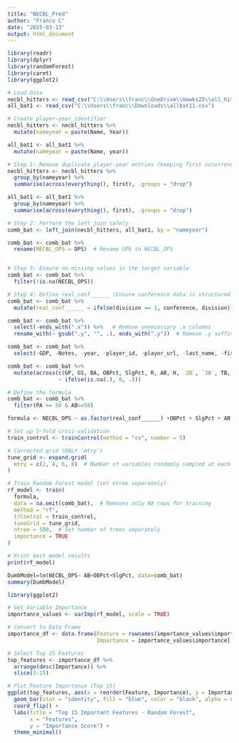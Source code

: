 ---
title: "NECBL_Pred"
author: "Franco C"
date: "2025-03-13"
output: html_document
---

```{r}
library(readr)
library(dplyr)
library(randomForest)
library(caret)
library(ggplot2)

# Load Data
necbl_hitters <- read_csv("C:\\Users\\franc\\OneDrive\\Hawks25\\all_hitters.csv")
all_bat1 <- read_csv("C:\\Users\\franc\\Downloads\\allbat11.csv")

# Create player-year identifier
necbl_hitters <- necbl_hitters %>%
  mutate(nameyear = paste(Name, Year))

all_bat1 <- all_bat1 %>%
  mutate(nameyear = paste(Name, year))

# Step 1: Remove duplicate player-year entries (keeping first occurrence)
necbl_hitters <- necbl_hitters %>%
  group_by(nameyear) %>%
  summarise(across(everything(), first), .groups = "drop")  

all_bat1 <- all_bat1 %>%
  group_by(nameyear) %>%
  summarise(across(everything(), first), .groups = "drop")  

# Step 2: Perform the left join safely
comb_bat <- left_join(necbl_hitters, all_bat1, by = "nameyear")

comb_bat <- comb_bat %>%
  rename(NECBL_OPS = OPS)  # Rename OPS to NECBL_OPS


# Step 3: Ensure no missing values in the target variable
comb_bat <- comb_bat %>%
  filter(!is.na(NECBL_OPS))

# Step 4: Define real_conf______ (Ensure conference data is structured correctly)
comb_bat <- comb_bat %>%
  mutate(real_conf______ = ifelse(division == 1, conference, division))
```
```{r}
comb_bat <- comb_bat %>%
  select(-ends_with(".x")) %>%   # Remove unnecessary .x columns
  rename_with(~ gsub(".y", "", .), ends_with(".y"))  # Remove .y suffix

comb_bat <- comb_bat %>%
  select(-GDP, -Notes, -year, -player_id, -player_url, -last_name, -first_name, Name, -Yr, -Pos, -Jersey, -DP, -CS, -Picked, -SB, -RBI2out, -team_name, -team_id, -conference_id, -conference, -division, -Name)

comb_bat <- comb_bat %>%
  mutate(across(c(GP, GS, BA, OBPct, SlgPct, R, AB, H, `2B`, `3B`, TB, HR, RBI, BB, HBP, SF, SH, K), 
                ~ ifelse(is.na(.), 0, .)))

```



```{r}
# Define the formula
comb_bat <- comb_bat %>%
  filter(PA >= 50 & AB>=50)

formula <- NECBL_OPS ~ as.factor(real_conf______) +OBPct + SlgPct + AB

# Set up 5-fold cross-validation
train_control <- trainControl(method = "cv", number = 5)

# Corrected grid (ONLY `mtry`)
tune_grid <- expand.grid(
  mtry = c(2, 4, 6, 8)  # Number of variables randomly sampled at each split
)

# Train Random Forest model (set ntree separately)
rf_model <- train(
  formula,
  data = na.omit(comb_bat),  # Removes only NA rows for training
  method = "rf",
  trControl = train_control,
  tuneGrid = tune_grid,
  ntree = 500,  # Set number of trees separately
  importance = TRUE
)

# Print best model results
print(rf_model)


```
```{r}
DumbModel=lm(NECBL_OPS~ AB+OBPct+SlgPct, data=comb_bat)
summary(DumbModel)
```


```{r}
library(ggplot2)

# Get Variable Importance
importance_values <- varImp(rf_model, scale = TRUE)

# Convert to Data Frame
importance_df <- data.frame(Feature = rownames(importance_values$importance), 
                            Importance = importance_values$importance[,1])

# Select Top 15 Features
top_features <- importance_df %>%
  arrange(desc(Importance)) %>%
  slice(1:15)

# Plot Feature Importance (Top 15)
ggplot(top_features, aes(x = reorder(Feature, Importance), y = Importance)) +
  geom_bar(stat = "identity", fill = "blue", color = "black", alpha = 0.7) +
  coord_flip() +
  labs(title = "Top 15 Important Features - Random Forest", 
       x = "Features", 
       y = "Importance Score") +
  theme_minimal()


```

